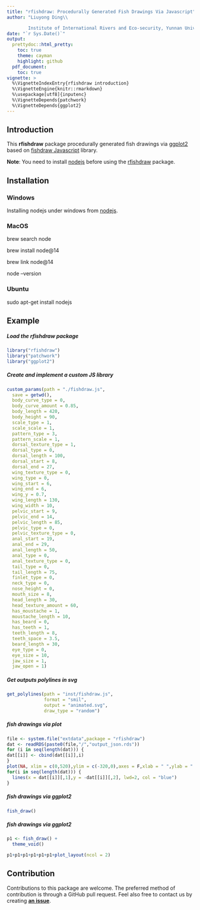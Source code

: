 ```yaml
---
title: "rfishdraw: Procedurally Generated Fish Drawings Via Javascript"
author: "Liuyong Ding\\

        Institute of International Rivers and Eco-security, Yunnan University"
date: "`r Sys.Date()`"
output:
  prettydoc::html_pretty:
    toc: true
    theme: cayman
    highlight: github
  pdf_document:
    toc: true
vignette: >
  %\VignetteIndexEntry{rfishdraw introduction}
  %\VignetteEngine{knitr::rmarkdown}
  %\usepackage[utf8]{inputenc}
  %\VignetteDepends{patchwork}
  %\VignetteDepends{ggplot2}
---
```


## Introduction

This **rfishdraw** package procedurally generated fish drawings via [ggplot2](https://github.com/tidyverse/ggplot2) based on [fishdraw Javascript](https://github.com/LingDong-/fishdraw) library. 

**Note**: You need to install [nodejs](https://nodejs.org/en/) before using the [rfishdraw](https://github.com/Otoliths/rfishdraw) package.


## Installation

### Windows

Installing nodejs under windows from [nodejs](https://nodejs.org/en/). 

### MacOS

brew search node

brew install node@14

brew link node@14

node --version


### Ubuntu

sudo apt-get install nodejs


## Example

##### Load the **rfishdraw** package

```r
library("rfishdraw")
library("patchwork")
library("ggplot2")
```

##### Create and implement a custom JS library

```r
custom_params(path = "./fishdraw.js",
  save = getwd(),
  body_curve_type = 0,
  body_curve_amount = 0.85,
  body_length = 420,
  body_height = 90,
  scale_type = 1,
  scale_scale = 1,
  pattern_type = 3,
  pattern_scale = 1,
  dorsal_texture_type = 1,
  dorsal_type = 0,
  dorsal_length = 100,
  dorsal_start = 8,
  dorsal_end = 27,
  wing_texture_type = 0,
  wing_type = 0,
  wing_start = 6,
  wing_end = 6,
  wing_y = 0.7,
  wing_length = 130,
  wing_width = 10,
  pelvic_start = 9,
  pelvic_end = 14,
  pelvic_length = 85,
  pelvic_type = 0,
  pelvic_texture_type = 0,
  anal_start = 19,
  anal_end = 29,
  anal_length = 50,
  anal_type = 0,
  anal_texture_type = 0,
  tail_type = 0,
  tail_length = 75,
  finlet_type = 0,
  neck_type = 0,
  nose_height = 0,
  mouth_size = 8,
  head_length = 30,
  head_texture_amount = 60,
  has_moustache = 1,
  moustache_length = 10,
  has_beard = 0,
  has_teeth = 1,
  teeth_length = 8,
  teeth_space = 3.5,
  beard_length = 30,
  eye_type = 0,
  eye_size = 10,
  jaw_size = 1,
  jaw_open = 1)
```


##### Get outputs polylines in svg

```r
get_polylines(path = "inst/fishdraw.js",
              format = "smil",
              output = "animated.svg",
              draw_type = "random")
```


##### fish drawings via plot

```r
file <- system.file("extdata",package = "rfishdraw")
dat <- readRDS(paste0(file,"/","output_json.rds"))
for (i in seq(length(dat))) {
dat[[i]] <- cbind(dat[[i]],i)
}
plot(NA, xlim = c(0,520),ylim = c(-320,0),axes = F,xlab = " ",ylab = " ")
for(i in seq(length(dat))) {
  lines(x = dat[[i]][,1],y = -dat[[i]][,2], lwd=2, col = "blue")
}
```


##### fish drawings via ggplot2

```r
fish_draw()

```


##### fish drawings via ggplot2

```r

p1 <- fish_draw() +
  theme_void()

p1+p1+p1+p1+p1+p1+plot_layout(ncol = 2)

```



## Contribution

Contributions to this package are welcome. 
The preferred method of contribution is through a GitHub pull request. 
Feel also free to contact us by creating [**an issue**](https://github.com/Otoliths/rfishdraw/issues).
